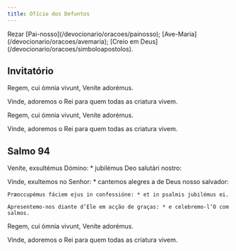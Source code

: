 ```yaml
---
title: Ofício dos Defuntos
---
```


<aside>
  Rezar [Pai-nosso](/devocionario/oracoes/painosso);
  [Ave-Maria](/devocionario/oracoes/avemaria); [Creio em
  Deus](/devocionario/oracoes/simboloapostolos).
</aside>

## Invitatório

<div class="side-by-side not-content">

Regem, cui ómnia vivunt, Veníte adorémus.

Vinde, adoremos o Rei para quem todas as criatura vivem.

Regem, cui ómnia vivunt, Veníte adorémus.

Vinde, adoremos o Rei para quem todas as criatura vivem.

</div>


## Salmo 94

<Salmo94 />

<div class="side-by-side not-content">

Veníte, exsultémus Dómino: * jubilémus Deo salutári nostro:

  <span>
    Vinde, exultemos no Senhor: * cantemos alegres a de Deus nosso salvador:

    Præoccupémus fáciem ejus in confessióne: * et in psalmis jubilémus ei.

    Apresentemo-nos diante d’Ele em acção de graças: * e celebremo-l’O com
    salmos.

</div>

<div class="side-by-side not-content">

Regem, cui ómnia vivunt, Veníte adorémus.

Vinde, adoremos o Rei para quem todas as criatura vivem.

</div>
